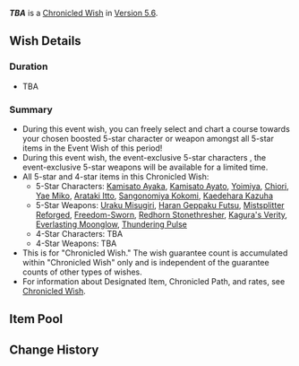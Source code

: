 {{Stub}}
{{Wish
|name              = Chronicled Wish 5.6
|image             = <!--Chronicled Wish 5.6.png-->
|type              = Chronicled
|duration          = unknown<!--event-->
|time_start        = <!--2025-01-01 18:00:00-->
|time_end          = <!--2025-12-31 14:59:59-->
|link              = 
|preceding         = La Chanson Cerise/2025-05-07
|preceding2        = In the Name of the Rosula/2025-05-07
|succeeding        = 
|alongside         = Seeker of Flame-Wrought Secrets/5.6
|alongside2        = Reign of Serenity/5.6
|alongside3        = Epitome Invocation/5.6
}}
'''''TBA''''' is a [[Chronicled Wish]] in [[Version 5.6]].

==Wish Details==
===Duration===
* TBA<!--YYYY-MM-DD HH:MM:SS &ndash; YYYY-MM-DD HH:MM:SS-->

===Summary===
* During this event wish, you can freely select and chart a course towards your chosen boosted 5-star character or weapon amongst all 5-star items in the <!--"" -->Event Wish of this period!
* During this event wish, the event-exclusive 5-star characters {{Wish Item|Kamisato Ayaka;Kamisato Ayato;Yoimiya;Chiori;Yae Miko;Arataki Itto;Sangonomiya Kokomi;Kaedehara Kazuha}}, the event-exclusive 5-star weapons {{Wish Item|Uraku Misugiri;Haran Geppaku Futsu;Mistsplitter Reforged;Freedom-Sworn;Redhorn Stonethresher;Kagura's Verity;Everlasting Moonglow;Thundering Pulse}}<!--, as well as the event-exclusive 4-star weapons {{Wish Item|}}--> will be available for a limited time.
* All 5-star and 4-star items in this Chronicled Wish:
** 5-Star Characters: [[Kamisato Ayaka]], [[Kamisato Ayato]], [[Yoimiya]], [[Chiori]], [[Yae Miko]], [[Arataki Itto]], [[Sangonomiya Kokomi]], [[Kaedehara Kazuha]]
** 5-Star Weapons: [[Uraku Misugiri]], [[Haran Geppaku Futsu]], [[Mistsplitter Reforged]], [[Freedom-Sworn]], [[Redhorn Stonethresher]], [[Kagura's Verity]], [[Everlasting Moonglow]], [[Thundering Pulse]]
** 4-Star Characters: TBA
** 4-Star Weapons: TBA
* This is for "Chronicled Wish." The wish guarantee count is accumulated within "Chronicled Wish" only and is independent of the guarantee counts of other types of wishes.
* For information about Designated Item, Chronicled Path, and rates, see [[Chronicled Wish]].

==Item Pool==
{{Wish Pool
|character_5   = Kamisato Ayaka; Kamisato Ayato; Yoimiya; Chiori; Yae Miko; Arataki Itto; Sangonomiya Kokomi; Kaedehara Kazuha
|character_4   = Unknown Character
|weapon_5      = Uraku Misugiri; Haran Geppaku Futsu; Mistsplitter Reforged; Freedom-Sworn; Redhorn Stonethresher; Kagura's Verity; Everlasting Moonglow; Thundering Pulse
|weapon_4      = Unknown Weapon
|weapon_3      = Black Tassel; Bloodtainted Greatsword; Cool Steel; Debate Club; Emerald Orb; Ferrous Shadow; Harbinger of Dawn; Magic Guide; Raven Bow; Sharpshooter's Oath; Skyrider Sword; Slingshot; Thrilling Tales of Dragon Slayers
}}

==Change History==
{{Change History|5.6}}